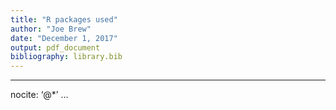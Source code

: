 ```yaml
---
title: "R packages used"
author: "Joe Brew"
date: "December 1, 2017"
output: pdf_document
bibliography: library.bib
---
```


---
nocite: '@*'
...